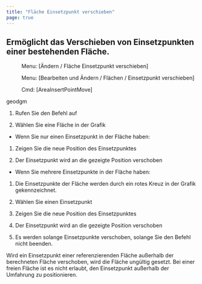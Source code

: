 ```yaml
---
title: "Fläche Einsetzpunkt verschieben"
page: true
---
```

## Erm&#246;glicht das Verschieben von Einsetzpunkten einer bestehenden Fl&#228;che.
<GeoMapper> <Menu> Menu: [Ändern / Fläche Einsetzpunkt verschieben] </Menu> </GeoMapper>
<GeoDesigner> <Menu> Menu: [Bearbeiten und Ändern / Flächen / Einsetzpunkt verschieben] </Menu> 
 <Menu> Cmd: [AreaInsertPointMove] </Menu> 

 <Placeholder>geodgm</Placeholder> </GeoDesigner>


1. Rufen Sie den Befehl auf

2. W&#228;hlen Sie eine Fl&#228;che in der Grafik

- Wenn Sie nur einen Einsetzpunkt in der Fl&#228;che haben: 

1. Zeigen Sie die neue Position des Einsetzpunktes

2. Der Einsetzpunkt wird an die gezeigte Position verschoben



- Wenn Sie mehrere Einsetzpunkte in der Fl&#228;che haben: 

1. Die Einsetzpunkte der Fl&#228;che werden durch ein rotes Kreuz in der Grafik gekennzeichnet.

2. W&#228;hlen Sie einen Einsetzpunkt

3. Zeigen Sie die neue Position des Einsetzpunktes

4. Der Einsetzpunkt wird an die gezeigte Position verschoben





3. Es werden solange Einsetzpunkte verschoben, solange Sie den Befehl nicht beenden.



<Success>
Wird ein Einsetzpunkt einer referenzierenden Fl&#228;che au&#223;erhalb der berechneten Fl&#228;che verschoben, wird die Fl&#228;che ung&#252;ltig gesetzt. Bei einer freien Fl&#228;che ist es nicht erlaubt, den Einsetzpunkt au&#223;erhalb der Umfahrung zu positionieren. 
</Success>
